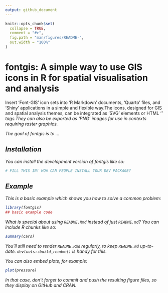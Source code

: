 ```yaml
---
output: github_document
---
```


<!-- README.md is generated from README.Rmd. Please edit that file -->

```r
knitr::opts_chunk$set(
  collapse = TRUE,
  comment = "#>",
  fig.path = "man/figures/README-",
  out.width = "100%"
)
```

# fontgis: A simple way to use GIS icons in R for spatial visualisation and analysis

Insert 'Font-GIS' icon sets into 'R Markdown' documents, 'Quarto' files, and 'Shiny' applications in a simple and flexible way.The icons, designed for GIS and spatial analysis themes, can be integrated as 'SVG' elements or HTML '<i>' tags.They can also be exported as 'PNG' images for use in contexts requiring raster graphics.

<!-- badges: start -->
<!-- badges: end -->

The goal of fontgis is to ...

## Installation

You can install the development version of fontgis like so:

``` r
# FILL THIS IN! HOW CAN PEOPLE INSTALL YOUR DEV PACKAGE?
```

## Example

This is a basic example which shows you how to solve a common problem:

```r
library(fontgis)
## basic example code
```

What is special about using `README.Rmd` instead of just `README.md`? You can include R chunks like so:

```r
summary(cars)
```

You'll still need to render `README.Rmd` regularly, to keep `README.md` up-to-date. `devtools::build_readme()` is handy for this.

You can also embed plots, for example:

```r
plot(pressure)
```

In that case, don't forget to commit and push the resulting figure files, so they display on GitHub and CRAN.
